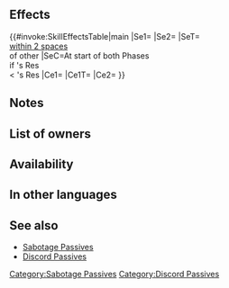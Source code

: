 {{Passive
|name=Spd/Res Discord
|type=B
|exclusive=0
|canUseWeapon={{WeaponList|All}}
|canUseMove={{MoveList|Infantry,Flying}}
|properties=random_owner
|1name=Spd/Res Discord
|alt1name=Spd Res Discord
|1tagid=SID_速さ魔防の不和
|1effect=At start of player phase or enemy phase, inflicts Spd/Res-6 and【Discord】on foes with Res < unit's Res and that are within 2 spaces of another foe through their next actions.<br><br>Inflicts penalty on foe's Spd/Res during combat = number of foes inflicted with【Discord】 within 2 spaces of target, including target, × 2, + 4 (max 10) and deals damage = 15% of unit's Res (excluding area-of-effect Specials).<br><br>【Discord】<br>Inflicts Atk/Spd/Def/Res-X on unit during combat (X = 2 + number of allies within 2 spaces of unit; max 5) through its next action.
|1cost=300
|1required=Sabotage Spd 3;Sabotage Res 3
}}
==Effects==
{{#invoke:SkillEffectsTable|main
|Se1={{Eft|Penalties|Spd/Res|6}}
|Se2={{SEt|Discord}}
|SeT={{Tgt|Foes}}<br>[[within 2 spaces]]<br>of other {{Tgt|Foes}}
|SeC=At start of both Phases<br>if {{Tgt|Foe}}'s Res<br>< {{Tgt|Unit}}'s Res
|Ce1={{Eft|Temporary debuffs|Spd/Res|2 x {{Tgt|Foes}} with<br>{{SEt|Discord}} [[within 2 spaces]]<br>of {{Tgt|Target Foe}}, +4<br>(including {{Tgt|Target Foe}})|max=10}}
|Ce1T={{Tgt|Foe}}
|Ce2={{Eft|Damage Boost|15% of {{Tgt|Unit}}'s Res}}
}}

==Notes==
{{Penalties}}
{{Discord}}
{{Temporary debuffs}}
{{DamageBoost}}
==List of owners==
{{Skill Hero List}}
==Availability==
{{PassiveFocusList}}
{{PassiveDistributionList}}
{{PassiveCombatManualList}}
==In other languages==
{{OtherLanguages
|english=Spd/Res Discord
|japanese=
|german=
|spanishEU=
|spanishLA=
|french=
|italian=Discordia Vel/Res
|chineseTW=
|portuguese=
}}

==See also==
{{See also skills|cond=(Description LIKE '%【Discord】%' OR Description LIKE '%number of foes inflicted with%' OR Description LIKE '%active on foe and any foe within _ spaces of foe%' OR Description LIKE '%number of foes within _ spaces of target with %') AND Exclusive='1'}}
* [[Sabotage Passives]]
* [[Skill families/B Passives#Discord|Discord Passives]]
{{Passives Navbox|B}}
[[Category:Sabotage Passives]]
[[Category:Discord Passives]]